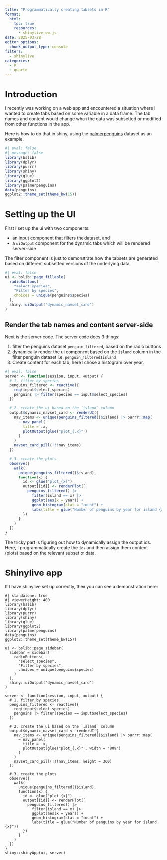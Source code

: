 ```yaml
---
title: "Programmatically creating tabsets in R"
format:
  html:
    toc: true
    resources: 
      - shinylive-sw.js
date: 2025-03-28
editor_options: 
  chunk_output_type: console
filters:
  - shinylive
categories:
  - R
  - quarto
---
```


# Introduction

I recently was working on a web app and encountered a situation where I wanted 
to create tabs based on some variable in a data frame. The tab names and content
would change when the data was subsetted or modified from other functions in the 
app. 

Here is how to do that in shiny, using the [palmerpenguins](https://allisonhorst.github.io/palmerpenguins/) dataset as an example.


```r
#| eval: false
#| message: false
library(bslib)
library(dplyr)
library(purrr)
library(shiny)
library(glue)
library(ggplot2)
library(palmerpenguins)
data(penguins)
ggplot2::theme_set(theme_bw(15))
```

# Setting up the UI

First I set up the ui with two components:

- an input component that filters the dataset, and
- a `uiOutput` component for the dynamic tabs which will be rendered server-side

The filter component is just to demonstrate how the tabsets are generated based
on different subsetted versions of the underlying data.

```r
#| eval: false
ui <- bslib::page_fillable(
  radioButtons(
    "select_species",
    "Filter by species",
    choices = unique(penguins$species)
  ),
  shiny::uiOutput("dynamic_navset_card")
)
```

## Render the tab names and content server-side

Next is the server code. The server code does 3 things:

1. filter the penguins dataset `penguin_filtered`, based on the radio buttons
2. dynamically render the ui component based on the `island` column in the 
filter penguin dataset i.e. `penguin_filtered$island`
3. Create content for each tab, here I chose a histogram over year. 


```r
#| eval: false
server <- function(session, input, output) {
  # 1. filter by species
  penguins_filtered <- reactive({
    req(input$select_species)
    penguins |> filter(species == input$select_species)
  })

  # 2. create the ui based on the `island` column
  output$dynamic_navset_card <- renderUI({
    nav_items <- unique(penguins_filtered()$island) |> purrr::map(
      ~ nav_panel(
        title = .x,
        plotOutput(glue("plot_{.x}"))
      )
    )
    navset_card_pill(!!!nav_items)
  })

  # 3. create the plots
  observe({
    walk(
      unique(penguins_filtered()$island),
      function(x) {
        id <- glue("plot_{x}")
        output[[id]] <- renderPlot({
          penguins_filtered() |>
            filter(island == x) |>
            ggplot(aes(x = year)) +
            geom_histogram(stat = "count") +
            labs(title = glue("Number of penguins by year for island {x}"))
        })
      }
    )
  })
}
```

The tricky part is figuring out how to dynamically assign the output ids. Here,
I programmatically create the `id`s and then assign them content (plots) based
on the relevant subset of data.

# Shinylive app

If I have shinylive set up correctly, then you can see a demonstration here:

```shinylive-r
#| standalone: true
#| viewerHeight: 400
library(bslib)
library(dplyr)
library(purrr)
library(shiny)
library(glue)
library(ggplot2)
library(palmerpenguins)
data(penguins)
ggplot2::theme_set(theme_bw(15))

ui <- bslib::page_sidebar(
  sidebar = sidebar(
    radioButtons(
      "select_species",
      "Filter by species",
      choices = unique(penguins$species)
    )
  ),
  shiny::uiOutput("dynamic_navset_card")
)

server <- function(session, input, output) {
  # 1. filter by species
  penguins_filtered <- reactive({
    req(input$select_species)
    penguins |> filter(species == input$select_species)
  })

  # 2. create the ui based on the `island` column
  output$dynamic_navset_card <- renderUI({
    nav_items <- unique(penguins_filtered()$island) |> purrr::map(
      ~ nav_panel(
        title = .x,
        plotOutput(glue("plot_{.x}"), width = "80%")
      )
    )
    navset_card_pill(!!!nav_items, height = 360)
  })

  # 3. create the plots
  observe({
    walk(
      unique(penguins_filtered()$island),
      function(x) {
        id <- glue("plot_{x}")
        output[[id]] <- renderPlot({
          penguins_filtered() |>
            filter(island == x) |>
            ggplot(aes(x = year)) +
            geom_histogram(stat = "count") +
            labs(title = glue("Number of penguins by year for island {x}"))
        })
      }
    )
  })
}
shiny::shinyApp(ui, server)
```